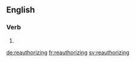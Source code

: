==English==

===Verb===
{{head|en}}

# {{present participle of|reauthorize}}

[[de:reauthorizing]]
[[fr:reauthorizing]]
[[sv:reauthorizing]]